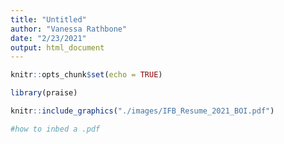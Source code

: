 ```yaml
---
title: "Untitled"
author: "Vanessa Rathbone"
date: "2/23/2021"
output: html_document
---
```


```r
knitr::opts_chunk$set(echo = TRUE)

library(praise)
```

```r
knitr::include_graphics("./images/IFB_Resume_2021_BOI.pdf")

#how to inbed a .pdf

```

